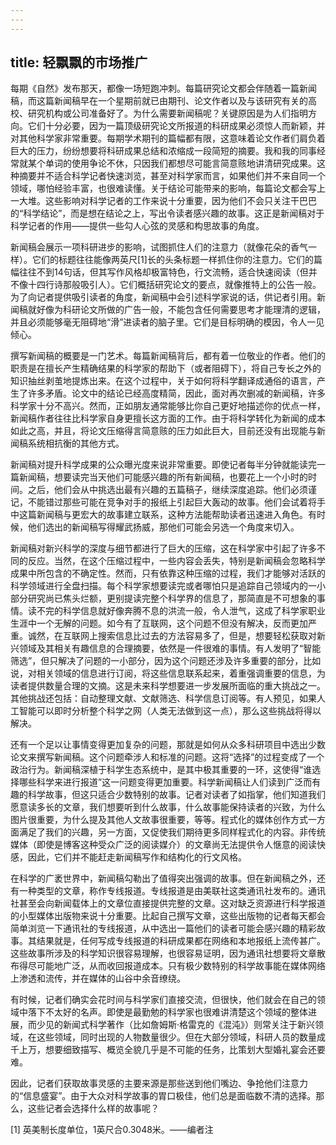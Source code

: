 ```yaml
---
---
---
```

title: 轻飘飘的市场推广
---




每期《自然》发布那天，都像一场短跑冲刺。每篇研究论文都会伴随着一篇新闻稿，而这篇新闻稿早在一个星期前就已由期刊、论文作者以及与该研究有关的高校、研究机构或公司准备好了。为什么需要新闻稿呢？关键原因是为人们指明方向。它们十分必要，因为一篇顶级研究论文所报道的科研成果必须惊人而新颖，并对其他科学家非常重要。每期学术期刊的篇幅都有限，这意味着论文作者们肩负着巨大的压力，纷纷想要将科研成果总结和浓缩成一段简短的摘要。我和我的同事经常就某个单词的使用争论不休，只因我们都想尽可能言简意赅地讲清研究成果。这种摘要并不适合科学记者快速浏览，甚至对科学家而言，如果他们并不来自同一个领域，哪怕经验丰富，也很难读懂。关于结论可能带来的影响，每篇论文都会写上一大堆。这些影响对科学记者的工作来说十分重要，因为他们不会只关注干巴巴的“科学结论”，而是想在结论之上，写出令读者感兴趣的故事。这正是新闻稿对于科学记者的作用——提供一些勾人心弦的灵感和构思故事的角度。

新闻稿会展示一项科研进步的影响，试图抓住人们的注意力（就像花朵的香气一样）。它们的标题往往能像两英尺[1]长的头条标题一样抓住你的注意力。它们的篇幅往往不到14句话，但其写作风格却极富特色，行文流畅，适合快速阅读（但并不像十四行诗那般吸引人）。它们概括研究论文的要点，就像推特上的公告一般。为了向记者提供吸引读者的角度，新闻稿中会引述科学家说的话，供记者引用。新闻稿就好像为科研论文所做的广告一般，不能包含任何需要思考才能理清的逻辑，并且必须能够毫无阻碍地“滑”进读者的脑子里。它们是目标明确的模因，令人一见倾心。

撰写新闻稿的概要是一门艺术。每篇新闻稿背后，都有着一位敬业的作者。他们的职责是在擅长产生精确结果的科学家的帮助下（或者阻碍下），将自己专长之外的知识抽丝剥茧地提炼出来。在这个过程中，关于如何将科学翻译成通俗的语言，产生了许多矛盾。论文中的结论已经高度精简，因此，面对再次删减的新闻稿，许多科学家十分不高兴。然而，正如朋友通常能够比你自己更好地描述你的优点一样，新闻稿作者往往比科学家自身更擅长这方面的工作。由于将科学转化为新闻的成本如此之高，并且，将论文压缩得言简意赅的压力如此巨大，目前还没有出现能与新闻稿系统相抗衡的其他方式。

新闻稿对提升科学成果的公众曝光度来说非常重要。即使记者每半分钟就能读完一篇新闻稿，想要读完当天他们可能感兴趣的所有新闻稿，也要花上一个小时的时间。之后，他们会从中挑选出最有兴趣的五篇稿子，继续深度追踪。他们必须谨记，不能错过那些可能在竞争对手的报纸上引起巨大轰动的故事。他们会试着将手中这篇新闻稿与更宏大的故事建立联系，这种方法能帮助读者迅速进入角色。有时候，他们选出的新闻稿写得耀武扬威，那他们可能会另选一个角度来切入。

新闻稿对新兴科学的深度与细节都进行了巨大的压缩，这在科学家中引起了许多不同的反应。当然，在这个压缩过程中，一些内容会丢失，特别是新闻稿会忽略科学成果中所包含的不确定性。然而，只有依靠这种压缩的过程，我们才能够对活跃的科学领域进行全盘扫描。每个科学家想要读完或者哪怕只是追踪自己领域内的一小部分研究尚已焦头烂额，更别提读完整个科学界的信息了，那简直是不可想象的事情。读不完的科学信息就好像奔腾不息的洪流一般，令人泄气，这成了科学家职业生涯中一个无解的问题。如今有了互联网，这个问题不但没有解决，反而更加严重。诚然，在互联网上搜索信息比过去的方法容易多了，但是，想要轻松获取对新兴领域及其相关有趣信息的合理摘要，依然是一件很难的事情。有人发明了“智能筛选”，但只解决了问题的一小部分，因为这个问题还涉及许多重要的部分，比如说，对相关领域的信息进行订阅，将这些信息联系起来，着重强调重要的信息，为读者提供数量合理的文摘。这是未来科学想要进一步发展所面临的重大挑战之一。其他挑战还包括：自动整理文献、文献筛选、科学信息订阅等。有人预见，如果人工智能可以即时分析整个科学之网（人类无法做到这一点），那么这些挑战将得以解决。

还有一个足以让事情变得更加复杂的问题，那就是如何从众多科研项目中选出少数论文来撰写新闻稿。这个问题牵涉人和标准的问题。这将“选择”的过程变成了一个政治行为。新闻稿深植于科学生态系统中，是其中极其重要的一环，这使得“谁选择哪些科学来进行报道”这一问题变得更加重要。科学新闻稿让人们读到广泛而有趣的科学故事，但这只适合少数特别的故事。记者对读者了如指掌，他们知道我们愿意读多长的文章，我们想要听到什么故事，什么故事能保持读者的兴致，为什么图片很重要，为什么提及其他人文故事很重要，等等。程式化的媒体创作方式一方面满足了我们的兴趣，另一方面，又促使我们期待更多同样程式化的内容。非传统媒体（即使是博客这种受众广泛的阅读媒介）的文章尚无法提供令人惬意的阅读快感，因此，它们并不能赶走新闻稿写作和结构化的行文风格。

在科学的广袤世界中，新闻稿勾勒出了值得突出强调的故事。但在新闻稿之外，还有一种类型的文章，称作专线报道。专线报道是由美联社这类通讯社发布的。通讯社甚至会向新闻载体上的文章位直接提供完整的文章。这对缺乏资源进行科学报道的小型媒体出版物来说十分重要。比起自己撰写文章，这些出版物的记者每天都会简单浏览一下通讯社的专线报道，从中选出一篇他们的读者可能会感兴趣的精彩故事。其结果就是，任何写成专线报道的科研成果都在网络和本地报纸上流传甚广。这些故事所涉及的科学知识很容易理解，也很容易证明，因为通讯社想要将文章散布得尽可能地广泛，从而收回报道成本。只有极少数特别的科学故事能在媒体网络上渗透和流传，并在媒体的山谷中余音缭绕。

有时候，记者们确实会花时间与科学家们直接交流，但很快，他们就会在自己的领域中落下不太好的名声。即使是最勤勉的科学家也很难讲清楚这个领域的整体进展，而少见的新闻式科学著作（比如詹姆斯·格雷克的《混沌》）则常关注于新兴领域，在这些领域，同时出现的人物数量很少。但在大部分领域，科研人员的数量成千上万，想要细致描写、概览全貌几乎是不可能的任务，比策划大型婚礼宴会还要难。

因此，记者们获取故事灵感的主要来源是那些送到他们嘴边、争抢他们注意力的“信息盛宴”。由于大众对科学故事的胃口极佳，他们总是面临数不清的选择。那么，这些记者会选择什么样的故事呢？

[1] 英美制长度单位，1英尺合0.3048米。——编者注